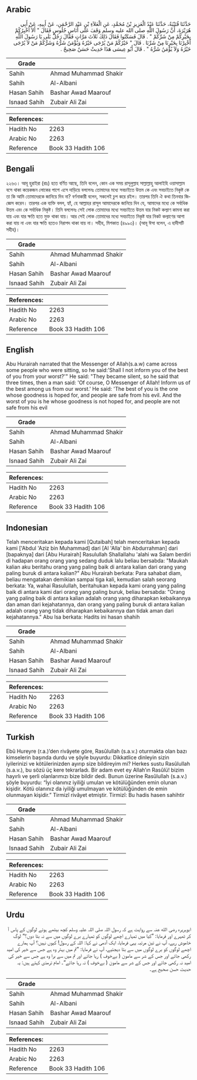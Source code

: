 ## Arabic


<div dir="rtl" lang="ar" style={{fontSize:'larger',backgroundColor:'#f8f9fa',padding:20}}>
حَدَّثَنَا قُتَيْبَةُ، حَدَّثَنَا عَبْدُ الْعَزِيزِ بْنُ مُحَمَّدٍ، عَنِ الْعَلاَءِ بْنِ عَبْدِ الرَّحْمَنِ، عَنْ أَبِيهِ، عَنْ أَبِي هُرَيْرَةَ، أَنَّ رَسُولَ اللَّهِ صلى الله عليه وسلم وَقَفَ عَلَى أُنَاسٍ جُلُوسٍ فَقَالَ ‏"‏ أَلاَ أُخْبِرُكُمْ بِخَيْرِكُمْ مِنْ شَرِّكُمْ ‏"‏ ‏.‏ قَالَ فَسَكَتُوا فَقَالَ ذَلِكَ ثَلاَثَ مَرَّاتٍ فَقَالَ رَجُلٌ بَلَى يَا رَسُولَ اللَّهِ أَخْبِرْنَا بِخَيْرِنَا مِنْ شَرِّنَا ‏.‏ قَالَ ‏"‏ خَيْرُكُمْ مَنْ يُرْجَى خَيْرُهُ وَيُؤْمَنُ شَرُّهُ وَشَرُّكُمْ مَنْ لاَ يُرْجَى خَيْرُهُ وَلاَ يُؤْمَنُ شَرُّهُ ‏"‏ ‏.‏ قَالَ أَبُو عِيسَى هَذَا حَدِيثٌ حَسَنٌ صَحِيحٌ ‏.‏
</div>
<div style={{backgroundColor:'#f8f9fa',padding:20, marginBottom: 10}}><table> <thead> <tr> <th>Grade</th> <th></th> </tr> </thead> <tbody> <tr><td>Sahih</td><td>Ahmad Muhammad Shakir</td></tr><tr><td>Sahih</td><td>Al-Albani</td></tr><tr><td>Hasan Sahih</td><td>Bashar Awad Maarouf</td></tr><tr><td>Isnaad Sahih</td><td>Zubair Ali Zai</td></tr></tbody></table><table> <thead> <tr> <th>References:</th> <th></th> </tr> </thead> <tbody><tr><td>Hadith No</td><td>2263</td></tr><tr><td>Arabic No</td><td>2263</td></tr><tr><td>Reference</td><td>Book 33 Hadith 106</td></tr></tbody></table></div>

## Bengali


<div dir="ltr" lang="bn" style={{fontSize:'larger',backgroundColor:'#f8f9fa',padding:20}}>
২২৬৩। আবূ হুরাইরা (রাঃ) হতে বর্ণিত আছে, তিনি বলেন, কোন এক সময় রাসূলুল্লাহ সাল্লাল্লাহু আলাইহি ওয়াসাল্লাম বসে থাকা কয়েকজন লোকের পাশে এসে দাড়িয়ে বললেনঃ তোমাদের মধ্যে সবচাইতে উত্তম কে এবং সবচাইতে নিকৃষ্ট কে তা কি আমি তোমাদেরকে জানিয়ে দিব না? বর্ণনাকারী বলেন, সকলেই চুপ করে রইল। তারপর তিনি ঐ কথা তিনবার জিজ্ঞেস করেন। তারপর এক ব্যক্তি বলল, হ্যাঁ, হে আল্লাহর রাসূল আমাদেরকে জানিয়ে দিন যে, আমাদের মধ্যে কে সর্বাধিক উত্তম এবং কে সর্বাধিক নিকৃষ্ট। তিনি বললেনঃ সেই লোক তোমাদের মধ্যে সবচাইতে উত্তম যার নিকট কল্যাণ কামনা করা যায় এবং যার ক্ষতি হতে মুক্ত থাকা যায়। আর সেই লোক তোমাদের মধ্যে সবচাইতে নিকৃষ্ট যার নিকট কল্যাণের আশা করা যায় না এবং যার ক্ষতি হতেও নিরাপদ থাকা যায় না। সহীহ, মিশকাত (৪৯৯৩)। (আবূ ঈসা বলেন, এ হাদীসটি সহীহ)।
</div>
<div style={{backgroundColor:'#f8f9fa',padding:20, marginBottom: 10}}><table> <thead> <tr> <th>Grade</th> <th></th> </tr> </thead> <tbody> <tr><td>Sahih</td><td>Ahmad Muhammad Shakir</td></tr><tr><td>Sahih</td><td>Al-Albani</td></tr><tr><td>Hasan Sahih</td><td>Bashar Awad Maarouf</td></tr><tr><td>Isnaad Sahih</td><td>Zubair Ali Zai</td></tr></tbody></table><table> <thead> <tr> <th>References:</th> <th></th> </tr> </thead> <tbody><tr><td>Hadith No</td><td>2263</td></tr><tr><td>Arabic No</td><td>2263</td></tr><tr><td>Reference</td><td>Book 33 Hadith 106</td></tr></tbody></table></div>

## English


<div dir="ltr" lang="en" style={{fontSize:'larger',backgroundColor:'#f8f9fa',padding:20}}>
Abu Hurairah narrated that the Messenger of Allah(s.a.w) came across some people who were sitting, so he said:'Shall I not inform you of the best of you from your worst?'" He said: "They became silent, so he said that three times, then a man said: 'Of course, O Messenger of Allah! Inform us of the best among us from our worst.' He said: 'The best of you is the one whose goodness is hoped for, and people are safe from his evil. And the worst of you is he whose goodness is not hoped for, and people are not safe from his evil
</div>
<div style={{backgroundColor:'#f8f9fa',padding:20, marginBottom: 10}}><table> <thead> <tr> <th>Grade</th> <th></th> </tr> </thead> <tbody> <tr><td>Sahih</td><td>Ahmad Muhammad Shakir</td></tr><tr><td>Sahih</td><td>Al-Albani</td></tr><tr><td>Hasan Sahih</td><td>Bashar Awad Maarouf</td></tr><tr><td>Isnaad Sahih</td><td>Zubair Ali Zai</td></tr></tbody></table><table> <thead> <tr> <th>References:</th> <th></th> </tr> </thead> <tbody><tr><td>Hadith No</td><td>2263</td></tr><tr><td>Arabic No</td><td>2263</td></tr><tr><td>Reference</td><td>Book 33 Hadith 106</td></tr></tbody></table></div>

## Indonesian


<div dir="ltr" lang="id" style={{fontSize:'larger',backgroundColor:'#f8f9fa',padding:20}}>
Telah menceritakan kepada kami [Qutaibah] telah menceritakan kepada kami ['Abdul 'Aziz bin Muhammad] dari [Al 'Alla' bin Abdurrahman] dari [bapaknya] dari [Abu Hurairah] Rasulullah Shallallahu 'alahi wa Salam berdiri di hadapan orang orang yang sedang duduk lalu beliau bersabda: "Maukah kalian aku beritahu orang yang paling baik di antara kalian dari orang yang paling buruk di antara kalian?" Abu Hurairah berkata: Para sahabat diam, beliau mengatakan demikian sampai tiga kali, kemudian salah seorang berkata: Ya, wahai Rasulullah, beritahukan kepada kami orang yang paling baik di antara kami dari orang yang paling buruk, beliau bersabda: "Orang yang paling baik di antara kalian adalah orang yang diharapkan kebaikannya dan aman dari kejahatannya, dan orang yang paling buruk di antara kalian adalah orang yang tidak diharapkan kebaikannya dan tidak aman dari kejahatannya." Abu Isa berkata: Hadits ini hasan shahih
</div>
<div style={{backgroundColor:'#f8f9fa',padding:20, marginBottom: 10}}><table> <thead> <tr> <th>Grade</th> <th></th> </tr> </thead> <tbody> <tr><td>Sahih</td><td>Ahmad Muhammad Shakir</td></tr><tr><td>Sahih</td><td>Al-Albani</td></tr><tr><td>Hasan Sahih</td><td>Bashar Awad Maarouf</td></tr><tr><td>Isnaad Sahih</td><td>Zubair Ali Zai</td></tr></tbody></table><table> <thead> <tr> <th>References:</th> <th></th> </tr> </thead> <tbody><tr><td>Hadith No</td><td>2263</td></tr><tr><td>Arabic No</td><td>2263</td></tr><tr><td>Reference</td><td>Book 33 Hadith 106</td></tr></tbody></table></div>

## Turkish


<div dir="ltr" lang="tr" style={{fontSize:'larger',backgroundColor:'#f8f9fa',padding:20}}>
Ebû Hureyre (r.a.)’den rivâyete göre, Rasûlullah (s.a.v.) oturmakta olan bazı kimselerin başında durdu ve şöyle buyurdu: Dikkatlice dinleyin sizin iyilerinizi ve kötülerinizden ayırıp size bildireyim mi? Herkes sustu Rasûlullah (s.a.v.), bu sözü üç kere tekrarladı. Bir adam evet ey Allah’ın Rasûlü! bizim hayırlı ve şerli olanlarımızı bize bildir dedi. Bunun üzerine Rasûlullah (s.a.v.) şöyle buyurdu: “İyi olanınız iyiliği umulan ve kötülüğünden emin olunan kişidir. Kötü olanınız da iyiliği umulmayan ve kötülüğünden de emin olunmayan kişidir.” Tirmizî rivâyet etmiştir. Tirmizî: Bu hadis hasen sahihtir
</div>
<div style={{backgroundColor:'#f8f9fa',padding:20, marginBottom: 10}}><table> <thead> <tr> <th>Grade</th> <th></th> </tr> </thead> <tbody> <tr><td>Sahih</td><td>Ahmad Muhammad Shakir</td></tr><tr><td>Sahih</td><td>Al-Albani</td></tr><tr><td>Hasan Sahih</td><td>Bashar Awad Maarouf</td></tr><tr><td>Isnaad Sahih</td><td>Zubair Ali Zai</td></tr></tbody></table><table> <thead> <tr> <th>References:</th> <th></th> </tr> </thead> <tbody><tr><td>Hadith No</td><td>2263</td></tr><tr><td>Arabic No</td><td>2263</td></tr><tr><td>Reference</td><td>Book 33 Hadith 106</td></tr></tbody></table></div>

## Urdu


<div dir="rtl" lang="ur" style={{fontSize:'larger',backgroundColor:'#f8f9fa',padding:20}}>
ابوہریرہ رضی الله عنہ سے روایت ہے کہ رسول اللہ صلی اللہ علیہ وسلم کچھ بیٹھے ہوئے لوگوں کے پاس آ کر ٹھہرے اور فرمایا: ”کیا میں تمہارے اچھے لوگوں کو تمہارے برے لوگوں میں سے نہ بتا دوں؟“ لوگ خاموش رہے، آپ نے تین مرتبہ یہی فرمایا، ایک آدمی نے کہا: اللہ کے رسول! کیوں نہیں؟ آپ ہمارے اچھے لوگوں کو برے لوگوں میں سے بتا دیجئیے، آپ نے فرمایا: ”تم میں بہتر وہ ہے جس سے خیر کی امید رکھی جائے اور جس کے شر سے مامون ( بےخوف ) رہا جائے اور تم میں سے برا وہ ہے جس سے خیر کی امید نہ رکھی جائے اور جس کے شر سے مامون ( بےخوف ) نہ رہا جائے“۔ امام ترمذی کہتے ہیں: یہ حدیث حسن صحیح ہے۔
</div>
<div style={{backgroundColor:'#f8f9fa',padding:20, marginBottom: 10}}><table> <thead> <tr> <th>Grade</th> <th></th> </tr> </thead> <tbody> <tr><td>Sahih</td><td>Ahmad Muhammad Shakir</td></tr><tr><td>Sahih</td><td>Al-Albani</td></tr><tr><td>Hasan Sahih</td><td>Bashar Awad Maarouf</td></tr><tr><td>Isnaad Sahih</td><td>Zubair Ali Zai</td></tr></tbody></table><table> <thead> <tr> <th>References:</th> <th></th> </tr> </thead> <tbody><tr><td>Hadith No</td><td>2263</td></tr><tr><td>Arabic No</td><td>2263</td></tr><tr><td>Reference</td><td>Book 33 Hadith 106</td></tr></tbody></table></div>